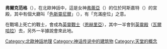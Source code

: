 {{expand|time=2014-12-19T16:40:29+00:00}}
{{unreferenced|time=2014-12-19T16:40:29+00:00}}
'''弗爾克范格'''（{{lang|no|Fólkvangr，Folkvanger}}），在北歐神話中，這是女神[[弗蕾亞|弗蕾亞]]（{{lang|no|Freya}}）的位於阿斯嘉特（{{lang|no|Asgard}}）的宮殿，其中有個大廳叫「[[色斯靈尼爾|色斯靈尼爾]]」（{{lang|no|Sessrymnir}}），有「充滿座位」之意。

在戰場上死亡的戰士，會成為[[英靈戰士|英靈戰士]]（[[恩赫里亞|恩赫里亞]]），其中一半會到[[英靈殿|英靈殿]]（[[瓦爾哈拉|瓦爾哈拉]]）去，另外一半據說會來此地。

{{北歐神話}}
{{Norse-myth-stub}}

[[Category:北歐神話地理|Category:北歐神話地理]]
[[Category:神话传说中的建筑物|Category:神话传说中的建筑物]]
[[Category:天堂的概念|Category:天堂的概念]]